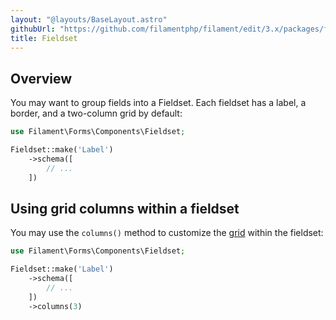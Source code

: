 ```yaml
---
layout: "@layouts/BaseLayout.astro"
githubUrl: "https://github.com/filamentphp/filament/edit/3.x/packages/forms/docs/04-layout/03-fieldset.md"
title: Fieldset
---
```


## Overview

You may want to group fields into a Fieldset. Each fieldset has a label, a border, and a two-column grid by default:

```php
use Filament\Forms\Components\Fieldset;

Fieldset::make('Label')
    ->schema([
        // ...
    ])
```

<AutoScreenshot name="forms/layout/fieldset/simple" alt="Fieldset" version="3.x" />

## Using grid columns within a fieldset

You may use the `columns()` method to customize the [grid](grid) within the fieldset:

```php
use Filament\Forms\Components\Fieldset;

Fieldset::make('Label')
    ->schema([
        // ...
    ])
    ->columns(3)
```
